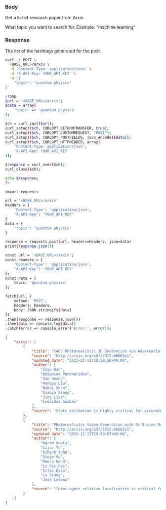 

### Body

Get a list of research paper from Arxiv.

<ParamField body="topic" type="string">
  What topic you want to search for. Example: "machine learning"
</ParamField>

### Response

<ResponseField name="hashtag" type="string">
  The list of the hashtags generated for the post.
</ResponseField>

<RequestExample>

```bash cURL
curl -X POST \
  <BASE_URL>/arxiv \
  -H 'Content-Type: application/json' \
  -H 'X-API-Key: YOUR_API_KEY' \
  -d '{
    "topic": "quantum physics"
}'

```

```bash PHP
<?php
$url = '<BASE_URL>/arxiv';
$data = array(
    'topic' => 'quantum physics'
);

$ch = curl_init($url);
curl_setopt($ch, CURLOPT_RETURNTRANSFER, true);
curl_setopt($ch, CURLOPT_CUSTOMREQUEST, "POST");
curl_setopt($ch, CURLOPT_POSTFIELDS, json_encode($data));
curl_setopt($ch, CURLOPT_HTTPHEADER, array(
    'Content-Type: application/json',
    'X-API-Key: YOUR_API_KEY'
));

$response = curl_exec($ch);
curl_close($ch);

echo $response;
?>

```

```bash Python
import requests

url = '<BASE_URL>/arxiv'
headers = {
    'Content-Type': 'application/json',
    'X-API-Key': 'YOUR_API_KEY'
}
data = {
    'topic': 'quantum physics'
}

response = requests.post(url, headers=headers, json=data)
print(response.json())
```

```bash JavaScript
const url = '<BASE_URL>/arxiv';
const headers = {
    'Content-Type': 'application/json',
    'X-API-Key': 'YOUR_API_KEY'
};
const data = {
    topic: 'quantum physics'
};

fetch(url, {
    method: 'POST',
    headers: headers,
    body: JSON.stringify(data)
})
.then(response => response.json())
.then(data => console.log(data))
.catch(error => console.error('Error:', error));


```

</RequestExample>

<ResponseExample>

```json Response
{
    "arxiv": [
        {
            "title": "CAD: Photorealistic 3D Generation via Adversarial Distillation",
            "source": "http://arxiv.org/pdf/2312.06663v1",
            "updated_date": "2023-12-11T18:59:58+00:00",
            "author": [
                "Ziyu Wan",
                "Despoina Paschalidou",
                "Ian Huang",
                "Hongyu Liu",
                "Bokui Shen",
                "Xiaoyu Xiang",
                "Jing Liao",
                "Leonidas Guibas"
            ],
            "source": "State estimation is highly critical for accurately observing the dynamic\nbehavior of the power grids and minimizing risks from cyber threats..."
        },
        {
            "title": "Photorealistic Video Generation with Diffusion Models",
            "source": "http://arxiv.org/pdf/2312.06662v1",
            "updated_date": "2023-12-11T18:59:57+00:00",
            "author": [
                "Agrim Gupta",
                "Lijun Yu",
                "Kihyuk Sohn",
                "Xiuye Gu",
                "Meera Hahn",
                "Li Fei-Fei",
                "Irfan Essa",
                "Lu Jiang",
                "José Lezama"
            ],
            "source": "Inter-agent relative localization is critical for many multi-robot systems..."
        }
    ]
}
```

</ResponseExample>

